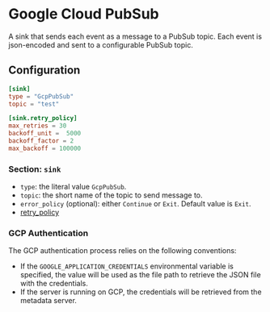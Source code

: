 # Google Cloud PubSub

A sink that sends each event as a message to a PubSub topic. Each event is json-encoded and sent to a configurable PubSub topic.

## Configuration

```toml
[sink]
type = "GcpPubSub"
topic = "test"

[sink.retry_policy]
max_retries = 30
backoff_unit =  5000
backoff_factor = 2
max_backoff = 100000
```

### Section: `sink`

- `type`: the literal value `GcpPubSub`.
- `topic`: the short name of the topic to send message to.
- `error_policy` (optional): either `Continue` or `Exit`. Default value is `Exit`.
- [retry_policy](../advanced/retry_policy.md)

### GCP Authentication

The GCP authentication process relies on the following conventions:

- If the `GOOGLE_APPLICATION_CREDENTIALS` environmental variable is specified, the value will be used as the file path to retrieve the JSON file with the credentials.
- If the server is running on GCP, the credentials will be retrieved from the metadata server.
